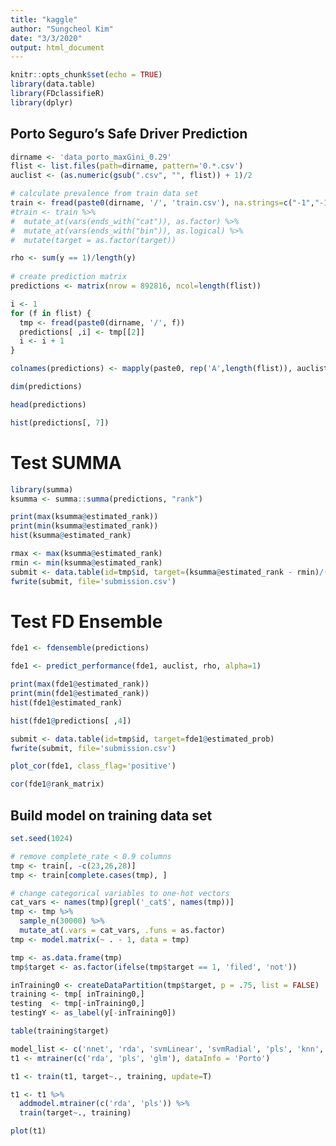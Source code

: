 ```yaml
---
title: "kaggle"
author: "Sungcheol Kim"
date: "3/3/2020"
output: html_document
---
```


```r
knitr::opts_chunk$set(echo = TRUE)
library(data.table)
library(FDclassifieR)
library(dplyr)
```

## Porto Seguro's Safe Driver Prediction

```r
dirname <- 'data_porto_maxGini_0.29'
flist <- list.files(path=dirname, pattern='0.*.csv')
auclist <- (as.numeric(gsub(".csv", "", flist)) + 1)/2

# calculate prevalence from train data set
train <- fread(paste0(dirname, '/', 'train.csv'), na.strings=c("-1","-1.0"))
#train <- train %>%
#  mutate_at(vars(ends_with("cat")), as.factor) %>%
#  mutate_at(vars(ends_with("bin")), as.logical) %>%
#  mutate(target = as.factor(target))

rho <- sum(y == 1)/length(y)
  
# create prediction matrix
predictions <- matrix(nrow = 892816, ncol=length(flist))

i <- 1
for (f in flist) {
  tmp <- fread(paste0(dirname, '/', f))
  predictions[ ,i] <- tmp[[2]]
  i <- i + 1
}

colnames(predictions) <- mapply(paste0, rep('A',length(flist)), auclist)

dim(predictions)
```

```r
head(predictions)
```

```r
hist(predictions[, 7])
```

# Test SUMMA
```r
library(summa)
ksumma <- summa::summa(predictions, "rank")
```

```r
print(max(ksumma@estimated_rank))
print(min(ksumma@estimated_rank))
hist(ksumma@estimated_rank)
```

```r
rmax <- max(ksumma@estimated_rank)
rmin <- min(ksumma@estimated_rank)
submit <- data.table(id=tmp$id, target=(ksumma@estimated_rank - rmin)/(rmax-rmin))
fwrite(submit, file='submission.csv')
```

# Test FD Ensemble

```r
fde1 <- fdensemble(predictions)
```

```r
fde1 <- predict_performance(fde1, auclist, rho, alpha=1)
```

```r
print(max(fde1@estimated_rank))
print(min(fde1@estimated_rank))
hist(fde1@estimated_rank)
```

```r
hist(fde1@predictions[ ,4])
```

```r
submit <- data.table(id=tmp$id, target=fde1@estimated_prob)
fwrite(submit, file='submission.csv')
```

```r
plot_cor(fde1, class_flag='positive')
```

```r
cor(fde1@rank_matrix)
```

## Build model on training data set 

```r
set.seed(1024)

# remove complete_rate < 0.9 columns
tmp <- train[, -c(23,26,28)]
tmp <- train[complete.cases(tmp), ]

# change categorical variables to one-hot vectors
cat_vars <- names(tmp)[grepl('_cat$', names(tmp))]
tmp <- tmp %>%
  sample_n(30000) %>%
  mutate_at(.vars = cat_vars, .funs = as.factor)
tmp <- model.matrix(~ . - 1, data = tmp)
```

```r
tmp <- as.data.frame(tmp)
tmp$target <- as.factor(ifelse(tmp$target == 1, 'filed', 'not'))

inTraining0 <- createDataPartition(tmp$target, p = .75, list = FALSE)
training <- tmp[ inTraining0,]
testing  <- tmp[-inTraining0,]
testingY <- as_label(y[-inTraining0])
```

```r
table(training$target)
```

```r
model_list <- c('nnet', 'rda', 'svmLinear', 'svmRadial', 'pls', 'knn', 'earth', 'avNNet', 'mlp', 'nb', 'rf', 'rpart', 'ctree', 'C5.0', 'gbm', 'bayesglm', 'glm', 'glmnet', 'simpls')
t1 <- mtrainer(c('rda', 'pls', 'glm'), dataInfo = 'Porto')
```

```r
t1 <- train(t1, target~., training, update=T)
```

```r
t1 <- t1 %>%
  addmodel.mtrainer(c('rda', 'pls')) %>%
  train(target~., training)
```

```r
plot(t1)
```

